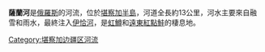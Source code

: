 {{unreferenced|time=2018-11-16T13:22:31+00:00}}
'''薩蘭河'''是[[俄羅斯|俄羅斯]]的河流，位於[[堪察加半島|堪察加半島]]，河道全長約13公里，河水主要來自融雪和雨水，最終注入[[伊恰河|伊恰河]]，是[[虹鱒|虹鱒]]和[[遠東紅點鮭|遠東紅點鮭]]的棲息地。

{{Russia-geo-stub}}

[[Category:堪察加边疆区河流|Category:堪察加边疆区河流]]
